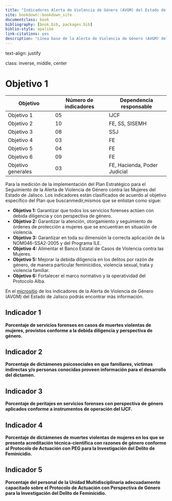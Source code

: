 ```yaml
--- 
title: "Indicadores Alerta de Violencia de Género (AVGM) del Estado de Jalisco."
site: bookdown::bookdown_site
documentclass: book
bibliography: [book.bib, packages.bib]
biblio-style: apalike
link-citations: yes
description: "Línea base de la Alerta de Violencia de Género (AVGM) del Estado de Jalisco."
---
```

text-align: justify

class: inverse, middle, center

# Objetivo 1 {#objetivo1}

| Objetivo              | Número de indicadores    | Dependencia responsable     | 
|-----------------------|--------------------------|-----------------------------|
| Objetivo 1            | 05                       | IJCF                        |
| Objetivo 2            | 10                       | FE, SS, SISEMH              |
| Objetivo 3            | 08                       | SSJ                         |
| Objetivo 4            | 03                       | FE                          |
| Objetivo 5            | 04                       | FE                          |
| Objetivo 6            | 09                       | FE                          |
| Objetivo generales    | 03                       | FE, Hacienda, Poder Judicial|

Para la medición de la implementación del Plan Estratégico para el Seguimiento de la Alerta de Violencia de Género contra las Mujeres del Estado de Jalisco. Los indicadores están clasificados de acuerdo al objetivo específico del Plan que buscanmedir,mismos que se enlistan como sigue:

- **Objetivo 1:** Garantizar que todos los servicios forenses actúen con debida diligencia y con perspectiva de género.
- **Objetivo 2:** Garantizar la atención, otorgamiento y seguimiento de órdenes de protección a mujeres que se encuentran en situación de violencia.
- **Objetivo 3:** Garantizar en toda su dimensión la correcta aplicación de la NOM046-SSA2-2005 y del Programa ILE.
- **Objetivo 4:** Alimentar el Banco Estatal de Casos de Violencia contra las Mujeres.
- **Objetivo 5:** Mejorar la debida diligencia en los delitos por razón de género, de manera particular feminicidios, violencia sexual, trata y violencia familiar.
- **Objetivo 6:** Fortalecer el marco normativo y la operatividad del Protocolo Alba.

En el [micrositio](https://avgm.jalisco.gob.mx/) de los indicadores de la Alerta de Violencia de Género (AVGM) del Estado de Jalisco podrás encontrar màs información.


## Indicador 1
**Porcentaje de servicios forenses en casos de muertes violentas de mujeres, provistos
conforme a la debida diligencia y perspectiva de género.**

## Indicador 2
**Porcentaje de dictámenes psicosociales en que familiares, víctimas indirectas y/o
personas conocidas proveen información para el desarrollo del dictamen.**

## Indicador 3
**Porcentaje de peritajes en servicios forenses con perspectiva de género aplicados
conforme a instrumentos de operación del IJCF.**

## Indicador 4
**Porcentaje de dictámenes de muertes violentas de mujeres en los que se presenta
acreditación técnica-científica con razones de género conforme al Protocolo de
Actuación con PEG para la Investigación del Delito de Feminicidio.**

## Indicador 5
**Porcentaje del personal de la Unidad Multidisciplinaria adecuadamente capacitado
sobre el Protocolo de Actuación con Perspectiva de Género para la Investigación del
Delito de Feminicidio.**


